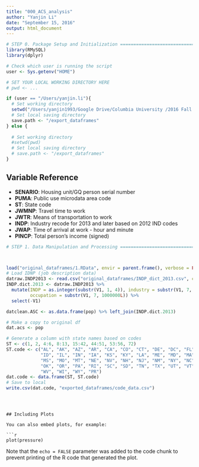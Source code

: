 ```yaml
---
title: "000_ACS_analysis"
author: "Yanjin Li"
date: "September 15, 2016"
output: html_document
---
```


```r

# STEP 0. Package Setup and Initialization ========================================================================
library(RMySQL)
library(dplyr)

# Check which user is running the script
user <- Sys.getenv("HOME")

# SET YOUR LOCAL WORKING DIRECTORY HERE 
# pwd <- ...

if (user == "/Users/yanjin.li"){
  # Set working directory
  setwd("/Users/yanjin1993/Google Drive/Columbia University /2016 Fall /Applied Data Science /001 Project")
  # Set local saving directory
  save.path <- "/export_dataframes"
} else {
  
  # Set working directory
  #setwd(pwd)
  # Set local saving directory
  # save.path <- "/export_dataframes"
}
```

## Variable Reference 

* __SENARIO__: Housing unit/GQ person serial number 
* __PUMA__: Public use microdata area code 
* __ST__: State code 
* __JWMNP__: Travel time to work 
* __JWTR__: Means of transportation to work 
* __INDP__: Industry recode for 2013 and later based on 2012 IND codes 
* __JWAP__: Time of arrival at work - hour and minute 
* __PINCP__: Total person's income (signed)


```r
# STEP 1. Data Manipulation and Processing ========================================================================



load("original_dataframes/1.RData", envir = parent.frame(), verbose = FALSE)
# Load IDNP (job description data) 
datraw.INDP2013 <- read.csv("original_dataframes/INDP_dict_2013.csv", colClasses = "character",  = FALSE)
INDP.dict.2013 <- datraw.INDP2013 %>% 
  mutate(INDP = as.integer(substr(V1, 1, 4)), industry = substr(V1, 7, 9),
         occupation = substr(V1, 7, 1000000L)) %>%
  select(-V1)

datclean.ASC <- as.data.frame(pop) %>% left_join(INDP.dict.2013)

# Make a copy to original df 
dat.acs <- pop

# Generate a column with state names based on codes 
ST <- c(1, 2, 4:6, 8:13, 15:42, 44:51, 53:56, 72)
ST.code <- c("AL", "AK", "AZ", "AR", "CA", "CO", "CT", "DE", "DC", "FL", "GA", "HI", 
             "ID", "IL", "IN", "IA", "KS", "KY", "LA", "ME", "MD", "MA", "MI", "MN",
             "MS", "MO", "MT", "NE", "NV", "NH", "NJ", "NM", "NY", "NC", "ND", "OH",
             "OK", "OR", "PA", "RI", "SC", "SD", "TN", "TX", "UT", "VT", "VA", "WA",
             "WV", "WI", "WY", "PR")
dat.code <- data.frame(ST, ST.code)
# Save to local
write.csv(dat.code, "exported_dataframes/code_data.csv")



```



```


## Including Plots

You can also embed plots, for example:

```r
plot(pressure)
```

Note that the `echo = FALSE` parameter was added to the code chunk to prevent printing of the R code that generated the plot.
